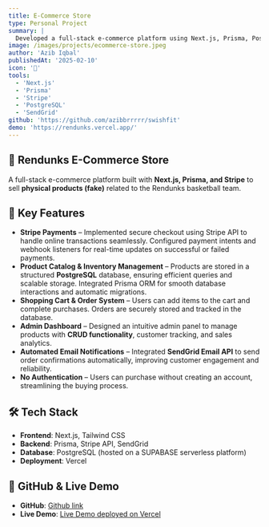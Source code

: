 ```yaml
---
title: E-Commerce Store
type: Personal Project
summary: |
  Developed a full-stack e-commerce platform using Next.js, Prisma, PostgreSQL, and Stripe API, featuring an admin dashboard, cart system, and secure checkout functionality.
image: /images/projects/ecommerce-store.jpeg
author: 'Azib Iqbal'
publishedAt: '2025-02-10'
icon: '🛒'
tools:
  - 'Next.js'
  - 'Prisma'
  - 'Stripe'
  - 'PostgreSQL'
  - 'SendGrid'
github: 'https://github.com/azibbrrrrr/swishfit'
demo: 'https://rendunks.vercel.app/'
---
```


## 🛒 Rendunks E-Commerce Store

A full-stack e-commerce platform built with **Next.js, Prisma, and Stripe** to
sell **physical products (fake)** related to the Rendunks basketball team.

## 🚀 Key Features

- **Stripe Payments** – Implemented secure checkout using Stripe API to handle
  online transactions seamlessly. Configured payment intents and webhook
  listeners for real-time updates on successful or failed payments.
- **Product Catalog & Inventory Management** – Products are stored in a
  structured **PostgreSQL** database, ensuring efficient queries and scalable
  storage. Integrated Prisma ORM for smooth database interactions and automatic
  migrations.
- **Shopping Cart & Order System** – Users can add items to the cart and
  complete purchases. Orders are securely stored and tracked in the database.
- **Admin Dashboard** – Designed an intuitive admin panel to manage products
  with **CRUD functionality**, customer tracking, and sales analytics.
- **Automated Email Notifications** – Integrated **SendGrid Email API** to send
  order confirmations automatically, improving customer engagement and
  reliability.
- **No Authentication** – Users can purchase without creating an account,
  streamlining the buying process.

## 🛠 Tech Stack

- **Frontend**: Next.js, Tailwind CSS
- **Backend**: Prisma, Stripe API, SendGrid
- **Database**: PostgreSQL (hosted on a SUPABASE serverless platform)
- **Deployment**: Vercel

## 🔗 GitHub & Live Demo

- **GitHub**: [Github link](https://github.com/azibbrrrrr/swishfit)
- **Live Demo**: [Live Demo deployed on Vercel](https://rendunks.vercel.app/)
